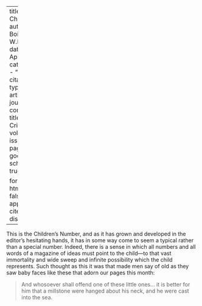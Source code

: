 
---
title: 'Of Children'
author: Du Bois, W.E.B.
date: Apr. 1912
categories: 
  - ""
citation: 
  type: article-journal
  container-title: The Crisis
  volume: 4
  issue: 6
  page: 287
google-scholar: true

format:
  html:
    toc: false
    appendix-cite-as: display
---



This is the Children's Number, and as it has grown and developed in the
editor's hesitating hands, it has in some way come to seem a typical
rather than a special number. Indeed, there is a sense in which all
numbers and all words of a magazine of ideas must point to the
child---to that vast immortality and wide sweep and infinite possibility
which the child represents. Such thought as this it was that made men
say of old as they saw baby faces like these that adorn our pages this
month:

> And whosoever shall offend one of these little ones... it is better for him that a millstone were hanged about his neck, and he were cast into the sea.

